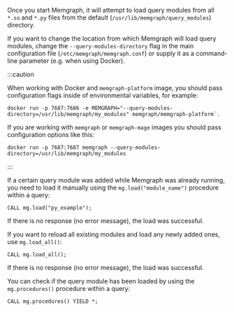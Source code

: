 <!-- ## Loading query modules -->

Once you start Memgraph, it will attempt to load query modules from all `*.so`
and `*.py` files from the default (`/usr/lib/memgraph/query_modules`)
directory. 

If you want to change the location from which Memgraph will load query modules,
change the `--query-modules-directory` flag in the main configuration file
(`/etc/memgraph/memgraph.conf`) or supply it as a command-line parameter (e.g.
when using Docker).

:::caution

When working with Docker and `memgraph-platform` image, you should pass
configuration flags inside of environmental variables, for example:

```terminal
docker run -p 7687:7686 -e MEMGRAPH="--query-modules-directory=/usr/lib/memgraph/my_modules" memgraph/memgraph-platform`.
```

If you are working with `memgraph` or `memgraph-mage` images you should pass
configuration options like this: 

```terminal
docker run -p 7687:7687 memgraph --query-modules-directory=/usr/lib/memgraph/my_modules
```

:::

If a certain query module was added while Memgraph was already running, you need
to load it manually using the `mg.load("module_name")` procedure within a query:

```cypher
CALL mg.load("py_example");
```

If there is no response (no error message), the load was successful.

If you want to reload all existing modules and load any newly added ones, use
`mg.load_all()`:

```cypher
CALL mg.load_all();
```

If there is no response (no error message), the load was successful.

You can check if the query module has been loaded by using the `mg.procedures()`
procedure within a query:

```cypher
CALL mg.procedures() YIELD *;
```
